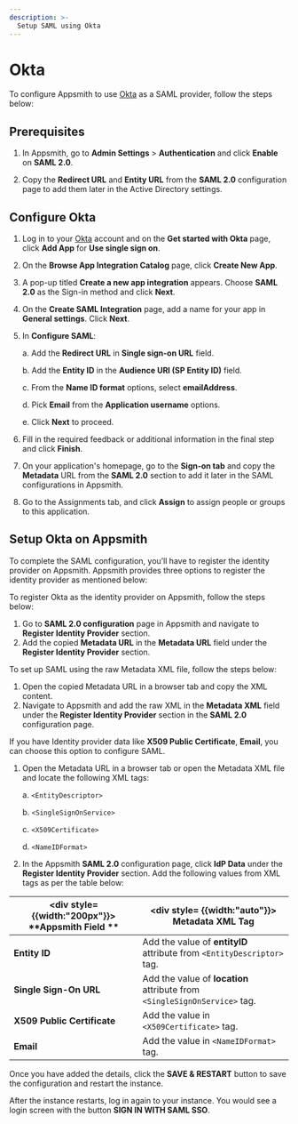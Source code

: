 ```yaml
---
description: >-
  Setup SAML using Okta
---
```


# Okta

To configure Appsmith to use [Okta](https://www.okta.com/) as a SAML provider, follow the steps below:

## Prerequisites

1. In Appsmith, go to **Admin Settings** > **Authentication** and click **Enable** on  **SAML 2.0**.

2. Copy the **Redirect URL** and **Entity URL** from the **SAML 2.0** configuration page to add them later in the Active Directory settings. 

## Configure Okta

1. Log in to your [Okta](https://www.okta.com/) account and on the **Get started with Okta** page, click **Add App** for **Use single sign on**.
2. On the **Browse App Integration Catalog** page, click **Create New App**. 
3. A pop-up titled **Create a new app integration** appears. Choose **SAML 2.0** as the Sign-in method and click **Next**.
4. On the **Create SAML Integration** page, add a name for your app in **General settings**. Click **Next**.
5. In **Configure SAML**:

    a. Add the **Redirect URL** in **Single sign-on URL** field.

    b. Add the **Entity ID** in the **Audience URI (SP Entity ID)** field.

    c. From the **Name ID format** options, select **emailAddress**.

    d. Pick **Email** from the **Application username** options. 

    e. Click **Next** to proceed.

6. Fill in the required feedback or additional information in the final step and click **Finish**.
7. On your application's homepage, go to the **Sign-on tab** and copy the **Metadata** URL from the **SAML 2.0** section to add it later in the SAML configurations in Appsmith.
8. Go to the Assignments tab, and click **Assign** to assign people or groups to this application.

## Setup Okta on Appsmith

To complete the SAML configuration, you’ll have to register the identity provider on Appsmith. Appsmith provides three options to register the identity provider as mentioned below:

<Tabs queryString="okta-saml">
<TabItem label="Metadata URL (recommended)" value="okta-metadataurl">

To register Okta as the identity provider on Appsmith, follow the steps below:
1. Go to **SAML 2.0 configuration** page in Appsmith and navigate to **Register Identity Provider** section.
2. Add the copied **Metadata URL** in the **Metadata URL** field under the **Register Identity Provider** section.

</TabItem>

<TabItem label="Metadata XML" value="okta-metdataxml">

To set up SAML using the raw Metadata XML file, follow the steps below:
1. Open the copied Metadata URL in a browser tab and copy the XML content.
2. Navigate to Appsmith and add the raw XML in the **Metadata XML** field under the **Register Identity Provider** section in the **SAML 2.0** configuration page.

</TabItem>
<TabItem label="Idp Data" value="okta-idpdata">

If you have Identity provider data like **X509 Public Certificate**, **Email**, you can choose this option to configure SAML.

1. Open the Metadata URL in a browser tab or open the Metadata XML file and locate the following XML tags:

    a. `<EntityDescriptor>`

    b. `<SingleSignOnService>`

    c. `<X509Certificate>`
    
    d. `<NameIDFormat>`

2. In the Appsmith **SAML 2.0** configuration page, click **IdP Data** under the **Register Identity Provider** section. Add the following values from XML tags as per the table below:

| <div style= {{width:"200px"}}> **Appsmith Field ** </div>  | <div style= {{width:"auto"}}> **Metadata XML Tag**  </div>                                                                      |
| ------------------- | ------------------------------------------------------------------------------------------ |
| **Entity ID**               | Add the value of **entityID** attribute from `<EntityDescriptor>` tag.                 |
| **Single Sign-On URL**      | Add the value of **location** attribute from `<SingleSignOnService>` tag. |
| **X509 Public Certificate** | Add the value in `<X509Certificate>` tag. |
| **Email**                   | Add the value in `<NameIDFormat>` tag. |

</TabItem>
</Tabs>

Once you have added the details, click the **SAVE & RESTART** button to save the configuration and restart the instance. 

After the instance restarts, log in again to your instance. You would see a login screen with the button **SIGN IN WITH SAML SSO**.